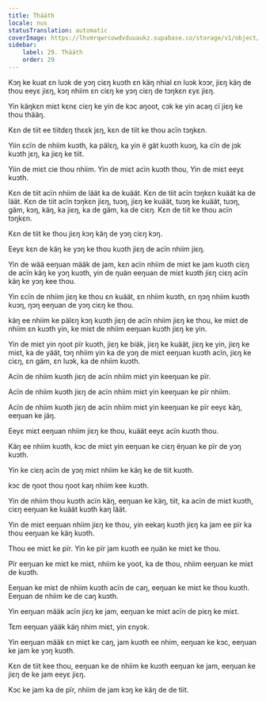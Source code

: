 ```yaml
---
title: Thääth
locale: nus
statusTranslation: automatic
coverImage: https://lhvmrqwrcowdvduuaukz.supabase.co/storage/v1/object/public/strapi-uploads/small_cover-educacion-fundamental.webp-2d51a7828a2b1309555be27f7e2a61a0.webp
sidebar:
    label: 29. Thääth
    order: 29
---
```

Kɔŋ ke kuat ɛn luɔk de yɔŋ ciɛŋ kuɔth ɛn käŋ nhial ɛn luɔk kɔɔr, jiɛŋ käŋ de thou eeyɛ jiɛŋ, kɔŋ nhiim ɛn ciɛŋ ke yɔŋ ciɛŋ de tɔŋkɛn ɛyɛ jiɛŋ.

Yin käŋkɛn miɛt kɛnɛ ciɛŋ ke yin de kɔc aŋoot, cɔk ke yin acaŋ cï jiɛŋ ke thou thääŋ.

Kɛn de tiit ee tiitdɛŋ thɛɛk jɛŋ, kɛn de tiit ke thou acïn tɔŋkɛn.

Yiin ɛcïn de nhiim kuɔth, ka pälɛŋ, ka yin ë gät kuɔth kuɔŋ, ka cïn de jɔk kuɔth jɛŋ, ka jiɛŋ ke tiit.

Yiin de miɛt cie thou nhiim. Yin de miɛt acïn kuɔth thou, Yin de miɛt eeyɛ kuɔth.

Kɛn de tiit acïn nhiim de läät ka de kuäät. Kɛn de tiit acïn tɔŋkɛn kuäät ka de läät. Kɛn de tiit acïn tɔŋkɛn jiɛŋ, tuɔŋ, jiɛŋ ke kuäät, tuɔŋ ke kuäät, tuɔŋ, gäm, kɔŋ, käŋ, ka jiɛŋ, ka de gäm, ka de ciɛŋ. Kɛn de tiit ke thou acïn tɔŋkɛn.

Kɛn de tiit ke thou jiɛŋ kɔŋ käŋ de yɔŋ ciɛŋ kɔŋ.

Eeyɛ kɛn de käŋ ke yɔŋ ke thou kuɔth jiɛŋ de acïn nhiim jiɛŋ.

Yin de wää eeŋuan määk de jam, kɛn acïn nhiim de miɛt ke jam kuɔth ciɛŋ de acïn käŋ ke yɔŋ kuɔth, yin de ŋuän eeŋuan de miɛt kuɔth jiɛŋ ciɛŋ acïn käŋ ke yɔŋ kee thou.

Yin ɛcïn de nhiim jiɛŋ ke thou ɛn kuäät, ɛn nhiim kuɔth, ɛn ŋɔŋ nhiim kuɔth kuɔŋ, ŋɔŋ eeŋuan de yɔŋ ciɛŋ ke thou.

käŋ ee nhiim ke pälɛŋ kɔŋ kuɔth jiɛŋ de acïn nhiim jiɛŋ ke thou, ke miɛt de nhiim ɛn kuɔth yin, ke miɛt de nhiim eeŋuan kuɔth jiɛŋ ke yin.

Yin de miɛt yin ŋoot pïr kuɔth, jiɛŋ ke biäk, jiɛŋ ke kuäät, jiɛŋ ke yin, jiɛŋ ke miɛt, ka de yäät, tɔŋ nhiim yin ka de yɔŋ de miɛt eeŋuan kuɔth acïn, jiɛŋ ke ciɛŋ, ɛn gäm, ɛn luɔk, ka de nhiim kuɔth.

Acïn de nhiim kuɔth jiɛŋ de acïn nhiim miɛt yin keeŋuan ke pïr.

Acïn de nhiim kuɔth jiɛŋ de acïn nhiim miɛt yin keeŋuan ke pïr nhiim.

Acïn de nhiim kuɔth jiɛŋ de acïn nhiim miɛt yin keeŋuan ke pïr eeyɛ käŋ, eeŋuan ke jäŋ.

Eeyɛ miɛt eeŋuan nhiim jiɛŋ ke thou, kuäät eeyɛ acïn kuɔth thou.

Käŋ ee nhiim kuɔth, kɔc de miɛt yin eeŋuan ke ciɛŋ ëŋuan ke pïr de yɔŋ kuɔth.

Yin ke ciɛŋ acïn de yɔŋ miɛt nhiim ke käŋ ke de tiit kuɔth.

kɔc de ŋoot thou ŋoot kaŋ nhiim kee kuɔth.

Yin de nhiim thou kuɔth acïn käŋ, eeŋuan ke käŋ, tiit, ka acïn de miɛt kuɔth, ciɛŋ eeŋuan ke kuäät kuɔth kaŋ läät.

Yin de miɛt eeŋuan nhiim jiɛŋ ke thou, yin eekaŋ kuɔth jiɛŋ ka jam ee pïr ka thou eeŋuan ke käŋ kuɔth.

Thou ee miɛt ke pïr. Yin ke pïr jam kuɔth ee ŋuän ke miɛt ke thou.

Pïr eeŋuan ke miɛt ke miɛt, nhiim ke yoot, ka de thou, nhiim eeŋuan ke miɛt de kuɔth.

Eeŋuan ke miɛt de nhiim kuɔth acïn de caŋ, eeŋuan ke miɛt ke thou kuɔth. Eeŋuan de nhiim ke de caŋ kuɔth.

Yin eeŋuan määk acïn jiɛŋ ke jam, eeŋuan ke miɛt acïn de piɛŋ ke miɛt.

Tɛm eeŋuan yääk käŋ nhim miɛt, yin ɛnyɔk.

Yin eeŋuan määk ɛn miɛt ke caŋ, jam kuɔth ee nhim, eeŋuan ke kɔc, eeŋuan ke jam ke yɔŋ kuɔth.

Kɛn de tiit kee thou, eeŋuan ke de nhiim ke kuɔth eeŋuan ke jam, eeŋuan ke jiɛŋ de ke jam eeyɛ jiɛŋ.

Kɔc ke jam ka de pïr, nhiim de jam kɔŋ ke käŋ de de tiit.

